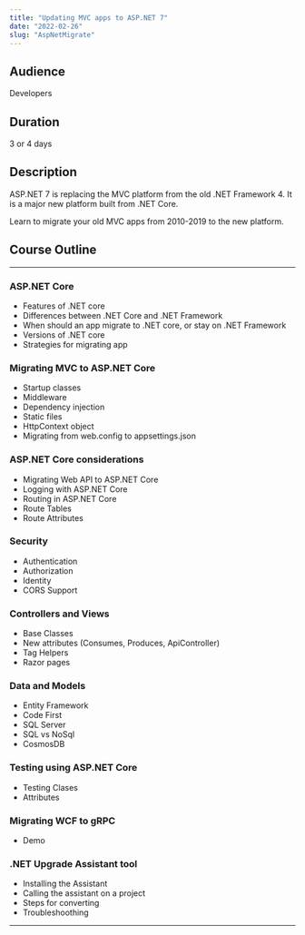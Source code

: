 ```yaml
---
title: "Updating MVC apps to ASP.NET 7"
date: "2022-02-26"
slug: "AspNetMigrate"
---
```


## Audience

Developers

## Duration

3 or 4 days

## Description

ASP.NET 7 is replacing the MVC platform from the old .NET Framework 4. It is a major new platform built from .NET Core.

Learn to migrate your old MVC apps from 2010-2019 to the new platform.

## Course Outline

---

### ASP.NET Core

- Features of .NET core
- Differences between .NET Core and .NET Framework
- When should an app migrate to .NET core, or stay on .NET Framework
- Versions of .NET core
- Strategies for migrating app

### Migrating MVC to ASP.NET Core

- Startup classes
- Middleware
- Dependency injection
- Static files
- HttpContext object
- Migrating from web.config to appsettings.json

### ASP.NET Core considerations

- Migrating Web API to ASP.NET Core
- Logging with ASP.NET Core
- Routing in ASP.NET Core
- Route Tables
- Route Attributes

### Security

- Authentication
- Authorization
- Identity
- CORS Support

### Controllers and Views

- Base Classes
- New attributes (Consumes, Produces, ApiController)
- Tag Helpers
- Razor pages

### Data and Models

- Entity Framework
- Code First
- SQL Server
- SQL vs NoSql
- CosmosDB

### Testing using ASP.NET Core

- Testing Clases
- Attributes

### Migrating WCF to gRPC

- Demo

### .NET Upgrade Assistant tool

- Installing the Assistant
- Calling the assistant on a project
- Steps for converting
- Troubleshoothing

---

###
